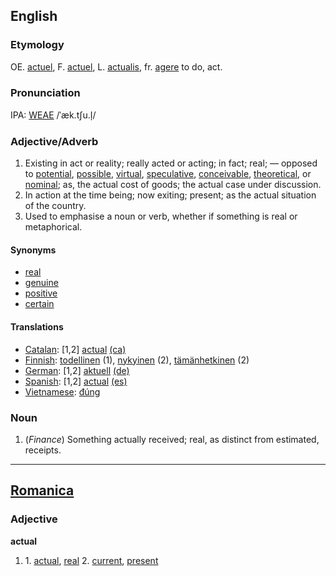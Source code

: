 ==English==
===Etymology===
OE. [[actuel]], F. [[actuel]], L. [[actualis]], fr. [[agere]] to do, act.

===Pronunciation===
IPA: [[WEAE]] /ˈæk.tʃu.l̩/

===Adjective/Adverb===
#Existing in act or reality; really acted or acting; in fact; real; &mdash; opposed to [[potential]], [[possible]], [[virtual]], [[speculative]], [[conceivable]], [[theoretical]], or [[nominal]]; as, the actual cost of goods; the actual case under discussion.
#In action at the time being; now exiting; present; as the actual situation of the country. 
#Used to emphasise a noun or verb, whether if something is real or metaphorical.

====Synonyms====
*[[real]]
*[[genuine]]
*[[positive]]
*[[certain]]

====Translations====
*[[Catalan]]: [1,2] [[actual]] [[:ca:actual|(ca)]] 
*[[Finnish]]: [[todellinen]] (1), [[nykyinen]] (2), [[tämänhetkinen]] (2)
*[[German]]: [1,2] [[aktuell]] [[:de:aktuell|(de)]]
*[[Spanish]]: [1,2] [[actual]] [[:es:actual|(es)]] 
*[[Vietnamese]]: [[đúng]]

===Noun===
#(''Finance'') Something actually received; real, as distinct from  estimated, receipts.
----

==[[Romanica]]==
===Adjective===
<b>actual</b>
#1. [[actual]], [[real]] 2. [[current]], [[present]]
